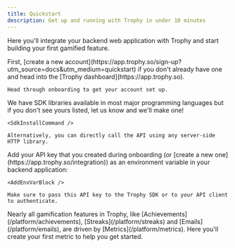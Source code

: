 ```yaml
---
title: Quickstart
description: Get up and running with Trophy in under 10 minutes
---
```



Here you'll integrate your backend web application with Trophy and start building your first gamified feature.

<Steps>
  <Step title="Create your Trophy account">
    First, [create a new account](https://app.trophy.so/sign-up?utm_source=docs&utm_medium=quickstart) if you don't already have one and head into the [Trophy dashboard](https://app.trophy.so).

    Head through onboarding to get your account set up.

  </Step>
  <Step title="Add the Trophy SDK to your backend">
    We have SDK libraries available in most major programming languages but if you don't see yours listed, let us know and we'll make one!

    <SdkInstallCommand />

    Alternatively, you can directly call the API using any server-side HTTP library.

  </Step>
  <Step title="Set up environment">
    Add your API key that you created during onboarding (or [create a new one](https://app.trophy.so/integration)) as an environment variable in your backend application:

    <AddEnvVarBlock />

    Make sure to pass this API key to the Trophy SDK or to your API client to authenticate.

  </Step>
  <Step title="Create your first Metric">
    Nearly all gamification features in Trophy, like [Achievements](/platform/achievements), [Streaks](/platform/streaks) and [Emails](/platform/emails), are driven by [Metrics](/platform/metrics). Here you'll create your first metric to help you get started.
  </Step>
</Steps>

